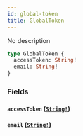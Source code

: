 ```yaml
---
id: global-token
title: GlobalToken
---
```


No description

```graphql
type GlobalToken {
  accessToken: String!
  email: String!
}
```

### Fields

#### `accessToken` ([`String!`](/docs/graphql/scalars/string))

#### `email` ([`String!`](/docs/graphql/scalars/string))
